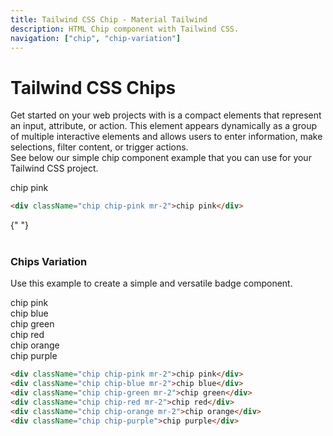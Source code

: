 ```yaml
---
title: Tailwind CSS Chip - Material Tailwind
description: HTML Chip component with Tailwind CSS.
navigation: ["chip", "chip-variation"]
---
```


# Tailwind CSS Chips

Get started on your web projects with is a compact elements that represent an input, attribute, or action. This element appears dynamically as a group of multiple interactive elements and allows users to enter information, make selections, filter content, or trigger actions. 
<br/>
See below our simple chip component example that you can use for your Tailwind CSS project.
<br/>

<ComponentCard id="chip">
  <div className="chip chip-pink mr-2">chip pink</div>
</ComponentCard>

```html showLineNumbers
<div className="chip chip-pink mr-2">chip pink</div>
```

{" "}
<br />
<br />

### Chips Variation

Use this example to create a simple and versatile badge component.
<br/>

<ComponentCard id="chip">
  <div className="flex">
    <div className="chip chip-pink mr-2">chip pink</div>
    <div className="chip chip-blue mr-2">chip blue</div>
    <div className="chip chip-green mr-2">chip green</div>
    <div className="chip chip-red mr-2">chip red</div>
    <div className="chip chip-orange mr-2">chip orange</div>
    <div className="chip chip-purple">chip purple</div>
  </div>
</ComponentCard>

```html showLineNumbers
<div className="chip chip-pink mr-2">chip pink</div>
<div className="chip chip-blue mr-2">chip blue</div>
<div className="chip chip-green mr-2">chip green</div>
<div className="chip chip-red mr-2">chip red</div>
<div className="chip chip-orange mr-2">chip orange</div>
<div className="chip chip-purple">chip purple</div>
```
